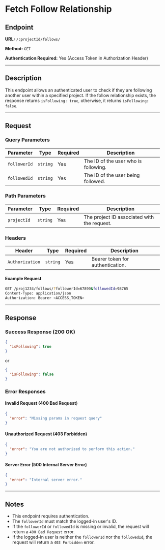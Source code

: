 # Fetch Follow Relationship

## Endpoint

**URL:** `/:projectId/follows/`

**Method:** `GET`

**Authentication Required:** Yes (Access Token in Authorization Header)

---

## Description

This endpoint allows an authenticated user to check if they are following another user within a specified project. If the follow relationship exists, the response returns `isFollowing: true`, otherwise, it returns `isFollowing: false`.

---

## Request

### Query Parameters

| Parameter     | Type     | Required | Description                                          |
| ------------- | -------- | -------- | ---------------------------------------------------- |
| `followerId`  | `string` | Yes      | The ID of the user who is following.                |
| `followedId`  | `string` | Yes      | The ID of the user being followed.                  |

### Path Parameters

| Parameter   | Type     | Required | Description                                  |
| ----------- | -------- | -------- | -------------------------------------------- |
| `projectId` | `string` | Yes      | The project ID associated with the request. |

### Headers

| Header          | Type     | Required | Description                      |
| --------------- | -------- | -------- | -------------------------------- |
| `Authorization` | `string` | Yes      | Bearer token for authentication. |

#### Example Request

```sh
GET /proj1234/follows/?followerId=67890&followedId=98765
Content-Type: application/json
Authorization: Bearer <ACCESS_TOKEN>
```

---

## Response

### Success Response (200 OK)

```json
{
  "isFollowing": true
}
```

or

```json
{
  "isFollowing": false
}
```

### Error Responses

#### Invalid Request (400 Bad Request)

```json
{
  "error": "Missing params in request query"
}
```

#### Unauthorized Request (403 Forbidden)

```json
{
  "error": "You are not authorized to perform this action."
}
```

#### Server Error (500 Internal Server Error)

```json
{
  "error": "Internal server error."
}
```

---

## Notes

- This endpoint requires authentication.
- The `followerId` must match the logged-in user's ID.
- If the `followerId` or `followedId` is missing or invalid, the request will return a `400 Bad Request` error.
- If the logged-in user is neither the `followerId` nor the `followedId`, the request will return a `403 Forbidden` error.

